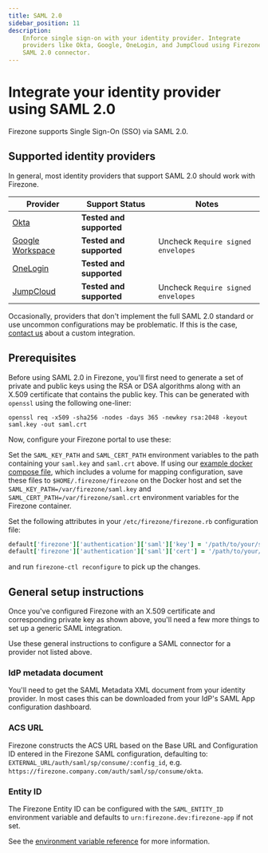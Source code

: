 ```yaml
---
title: SAML 2.0
sidebar_position: 11
description:
    Enforce single sign-on with your identity provider. Integrate
    providers like Okta, Google, OneLogin, and JumpCloud using Firezone's
    SAML 2.0 connector.
---
```


# Integrate your identity provider using SAML 2.0

Firezone supports Single Sign-On (SSO) via SAML 2.0.

## Supported identity providers

In general, most identity providers that support SAML 2.0 should work with
Firezone.

| Provider                   | Support Status           | Notes                              |
| ---                        | ---                      | ---                                |
| [Okta](okta)               | **Tested and supported** |                                    |
| [Google Workspace](google) | **Tested and supported** | Uncheck `Require signed envelopes` |
| [OneLogin](onelogin)       | **Tested and supported** |                                    |
| [JumpCloud](jumpcloud)     | **Tested and supported** | Uncheck `Require signed envelopes` |

Occasionally, providers that don't implement the full SAML 2.0 standard or use
uncommon configurations may be problematic. If this is the case, [contact us](
https://www.firezone.dev/contact/sales?utm_source=docs) about a custom integration.

## Prerequisites

Before using SAML 2.0 in Firezone, you'll first need to generate a set of
private and public keys using the RSA or DSA algorithms along with an X.509
certificate that contains the public key. This can be generated with `openssl`
using the following one-liner:

```text
openssl req -x509 -sha256 -nodes -days 365 -newkey rsa:2048 -keyout saml.key -out saml.crt
```

Now, configure your Firezone portal to use these:

<Tabs>
  <TabItem value="docker" label="Docker" default>

Set the `SAML_KEY_PATH` and `SAML_CERT_PATH` environment variables to
the path containing your `saml.key` and `saml.crt` above. If using our [example
docker compose file](https://github.com/firezone/firezone/blob/master/docker-compose.prod.yml),
which includes a volume for mapping configuration,
save these files to `$HOME/.firezone/firezone` on the Docker host and set the
`SAML_KEY_PATH=/var/firezone/saml.key` and
`SAML_CERT_PATH=/var/firezone/saml.crt` environment variables for the Firezone
container.

  </TabItem>
  <TabItem value="omnibus" label="Omnibus">

Set the following attributes in your `/etc/firezone/firezone.rb`
configuration file:

```ruby
default['firezone']['authentication']['saml']['key'] = '/path/to/your/saml.key'
default['firezone']['authentication']['saml']['cert'] = '/path/to/your/saml.crt'
```

and run `firezone-ctl reconfigure` to pick up the changes.

  </TabItem>
</Tabs>

## General setup instructions

Once you've configured Firezone with an X.509 certificate and corresponding
private key as shown above, you'll need a few more things to set up a generic
SAML integration.

Use these general instructions to configure a SAML connector for a provider not listed
above.

### IdP metadata document

You'll need to get the SAML Metadata XML document from your identity provider. In most
cases this can be downloaded from your IdP's SAML App configuration dashboard.

### ACS URL

Firezone constructs the ACS URL based on the Base URL and Configuration ID entered
in the Firezone SAML configuration, defaulting to: `EXTERNAL_URL/auth/saml/sp/consume/:config_id`,
e.g. `https://firezone.company.com/auth/saml/sp/consume/okta`.

### Entity ID

The Firezone Entity ID can be configured with the `SAML_ENTITY_ID` environment variable
and defaults to `urn:firezone.dev:firezone-app` if not set.

See the [environment variable reference](/reference/env-vars) for more information.
